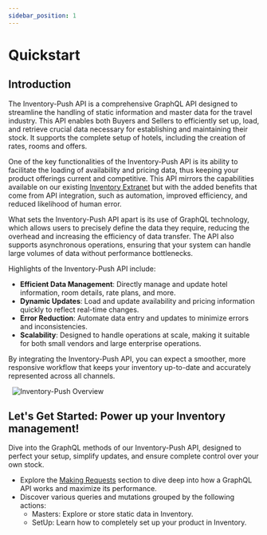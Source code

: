 ```yaml
---
sidebar_position: 1
---
```


# Quickstart

## Introduction

The Inventory-Push API is a comprehensive GraphQL API designed to streamline the handling of static information and master data for the travel industry. This API enables both Buyers and Sellers to efficiently set up, load, and retrieve crucial data necessary for establishing and maintaining their stock. It supports the complete setup of hotels, including the creation of rates, rooms and offers.

One of the key functionalities of the Inventory-Push API is its ability to facilitate the loading of availability and pricing data, thus keeping your product offerings current and competitive. This API mirrors the capabilities available on our existing [Inventory Extranet](../../../../apps/inventory/extranet/overview) but with the added benefits that come from API integration, such as automation, improved efficiency, and reduced likelihood of human error.

What sets the Inventory-Push API apart is its use of GraphQL technology, which allows users to precisely define the data they require, reducing the overhead and increasing the efficiency of data transfer. The API also supports asynchronous operations, ensuring that your system can handle large volumes of data without performance bottlenecks.

Highlights of the Inventory-Push API include:
* **Efficient Data Management**: Directly manage and update hotel information, room details, rate plans, and more.
* **Dynamic Updates**: Load and update availability and pricing information quickly to reflect real-time changes.
* **Error Reduction**: Automate data entry and updates to minimize errors and inconsistencies.
* **Scalability**: Designed to handle operations at scale, making it suitable for both small vendors and large enterprise operations.

By integrating the Inventory-Push API, you can expect a smoother, more responsive workflow that keeps your inventory up-to-date and accurately represented across all channels.

&nbsp;
![Inventory-Push Overview](https://storage.travelgate.com/docs/push_seller_api.svg)

## Let's Get Started: Power up your Inventory management!
Dive into the GraphQL methods of our Inventory-Push API, designed to perfect your setup, simplify updates, and ensure complete control over your own stock.

- Explore the [Making Requests](../graphql-hotel-push-buyers-api/making-requests/endpoint) section to dive deep into how a GraphQL API works and maximize its performance.
- Discover various queries and mutations grouped by the following actions:
    - Masters: Explore or store static data in Inventory.
    - SetUp: Learn how to completely set up your product in Inventory.